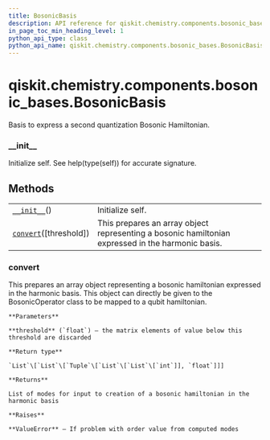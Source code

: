 ```yaml
---
title: BosonicBasis
description: API reference for qiskit.chemistry.components.bosonic_bases.BosonicBasis
in_page_toc_min_heading_level: 1
python_api_type: class
python_api_name: qiskit.chemistry.components.bosonic_bases.BosonicBasis
---
```


# qiskit.chemistry.components.bosonic\_bases.BosonicBasis

<Class id="qiskit.chemistry.components.bosonic_bases.BosonicBasis" isDedicatedPage={true} github="https://github.com/qiskit-community/qiskit-aqua/tree/stable/0.9/qiskit/chemistry/components/bosonic_bases/bosonic_basis.py" signature="BosonicBasis">
  Basis to express a second quantization Bosonic Hamiltonian.

  ### \_\_init\_\_

  <Function id="qiskit.chemistry.components.bosonic_bases.BosonicBasis.__init__" name="__init__" signature="__init__()">
    Initialize self. See help(type(self)) for accurate signature.
  </Function>

  ## Methods

  |                                                                                                                                                             |                                                                                                   |
  | ----------------------------------------------------------------------------------------------------------------------------------------------------------- | ------------------------------------------------------------------------------------------------- |
  | [`__init__`](#qiskit.chemistry.components.bosonic_bases.BosonicBasis.__init__ "qiskit.chemistry.components.bosonic_bases.BosonicBasis.__init__")()          | Initialize self.                                                                                  |
  | [`convert`](#qiskit.chemistry.components.bosonic_bases.BosonicBasis.convert "qiskit.chemistry.components.bosonic_bases.BosonicBasis.convert")(\[threshold]) | This prepares an array object representing a bosonic hamiltonian expressed in the harmonic basis. |

  ### convert

  <Function id="qiskit.chemistry.components.bosonic_bases.BosonicBasis.convert" name="convert" signature="convert(threshold=1e-06)">
    This prepares an array object representing a bosonic hamiltonian expressed in the harmonic basis. This object can directly be given to the BosonicOperator class to be mapped to a qubit hamiltonian.

    **Parameters**

    **threshold** (`float`) – the matrix elements of value below this threshold are discarded

    **Return type**

    `List`\[`List`\[`Tuple`\[`List`\[`List`\[`int`]], `float`]]]

    **Returns**

    List of modes for input to creation of a bosonic hamiltonian in the harmonic basis

    **Raises**

    **ValueError** – If problem with order value from computed modes
  </Function>
</Class>


